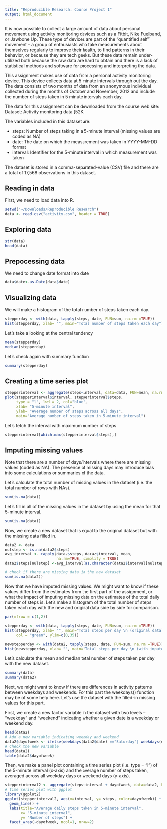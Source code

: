 ```yaml
---
title: "Reproducible Research: Course Project 1"
output: html_document
---
```

It is now possible to collect a large amount of data about personal movement using activity monitoring devices such as a Fitbit, Nike Fuelband, or Jawbone Up. These type of devices are part of the “quantified self” movement – a group of enthusiasts who take measurements about themselves regularly to improve their health, to find patterns in their behavior, or because they are tech geeks. But these data remain under-utilized both because the raw data are hard to obtain and there is a lack of statistical methods and software for processing and interpreting the data.

This assignment makes use of data from a personal activity monitoring device. This device collects data at 5 minute intervals through out the day. The data consists of two months of data from an anonymous individual collected during the months of October and November, 2012 and include the number of steps taken in 5 minute intervals each day.

The data for this assignment can be downloaded from the course web site:
Dataset: Activity monitoring data [52K]

The variables included in this dataset are:

* steps: Number of steps taking in a 5-minute interval (missing values are coded as \color{red}{\verb|NA|}NA)
* date: The date on which the measurement was taken in YYYY-MM-DD format
* interval: Identifier for the 5-minute interval in which measurement was taken

The dataset is stored in a comma-separated-value (CSV) file and there are a total of 17,568 observations in this dataset.

## Reading in data
First, we need to load data into R.
``` r
setwd("~/Downloads/Reproducible Research")
data <- read.csv("activity.csv", header = TRUE)
```
## Exploring data
``` r
str(data)
head(data)
```
## Prepocessing data
We need to change date format into date
``` r
data$date<-as.Date(data$date)
```
## Visualizing data 
We will make a histogram of the total number of steps taken each day.
```r
stepperday <- with(data, tapply(steps, date, FUN=sum, na.rm =TRUE))
hist(stepperday, xlab= "", main="Total number of steps taken each day")
```

Let's take a looking at the central tendency
```r
mean(stepperday)
median(stepperday)
```  

Let's check again with summary function
```r
summary(stepperday)
```
## Creating a time series plot
```r
stepperinterval <- aggregate(steps~interval, data=data, FUN=mean, na.rm =TRUE)
plot(stepperinterval$interval, stepperinterval$steps,
     type = "l", lwd = 2, col="blue",
     xlab= "5-minute interval", 
     ylab= "Average number of steps across all days",
     main="Average number of steps taken in 5-minute interval")
```

Let's fetch the interval with maximum number of steps
```r
stepperinterval[which.max(stepperinterval$steps),]
```
## Imputing missing values
Note that there are a number of days/intervals where there are missing values (coded as \color{red}{\verb|NA|}NA). The presence of missing days may introduce bias into some calculations or summaries of the data.

Let's calculate the total number of missing values in the dataset (i.e. the total number of rows with \color{red}{\verb|NA|}NAs).

```r
sum(is.na(data))
```

Let's fill in all of the missing values in the dataset by using the mean for that 5-minute interval.
```r
sum(is.na(data))
```

Now, we create a new dataset that is equal to the original dataset but with the missing data filled in.

```r
data2 <- data
nulstep <- is.na(data2$steps)
avg_interval <- tapply(data2$steps, data2$interval, mean, 
                       na.rm=TRUE, simplify = TRUE)
data2$steps[nulstep] <-avg_interval[as.character(data2$interval[nulstep])]

# check if there are missing data in the new dataset
sum(is.na(data2))
```

Now that we have imputed missing values. We might want to know if these values differ from the estimates from the first part of the assignment, or what the impact of imputing missing data on the estimates of the total daily number of steps is. Let's make a histogram of the total number of steps taken each day with the new and original data side by side for comparison. 

```r
par(mfrow = c(1,2))

stepperday <- with(data, tapply(steps, date, FUN=sum, na.rm =TRUE))
hist(stepperday, xlab= "", main="Total steps per day \n (original data)",
     col = "green", ylim=c(0,35))

newstepperday <- with(data2, tapply(steps, date, FUN=sum, na.rm =TRUE))
hist(newstepperday, xlab= "", main="Total steps per day \n (with imputed data)", col = "blue", ylim=c(0,35))
``` 

Let's calculate the mean and median total number of steps taken per day with the new dataset.
```r
summary(data)
summary(data2)
``` 

Next, we might want to know if there are differences in activity patterns between weekdays and weekends. For this part the \color{red}{\verb|weekdays()|}weekdays() function may be of some help here. Let's use the dataset with the filled-in missing values for this part.

First, we create a new factor variable in the dataset with two levels – “weekday” and “weekend” indicating whether a given date is a weekday or weekend day.
```r
head(data2)
# Add a new variable indicating weekday and weekend
data2$dayofweek <- ifelse(weekdays(data2$date) =="Saturday"| weekdays(data2$date) =="Sunday", "Weekend", "Weekday")
# Check the new variable
head(data2)
table(data2$dayofweek)
``` 

Then, we make a panel plot containing a time series plot (i.e. \color{red}{\verb|type = "l"|}type = "l") of the 5-minute interval (x-axis) and the average number of steps taken, averaged across all weekday days or weekend days (y-axis).

```r
stepperinterval2 <- aggregate(steps~interval + dayofweek, data=data2, FUN=mean)
# time series plot with ggplot
library(ggplot2)
ggplot(stepperinterval2, aes(x=interval, y= steps, color=dayofweek)) +
  geom_line() + 
  labs(title="Average daily steps taken in 5-minute interval",
       x= "5-minute interval", 
       y= "Number of steps") +
  facet_wrap(~dayofweek, ncol=1, nrow=2)
``` 